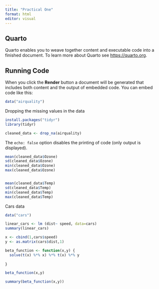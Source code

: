 ```yaml
---
title: "Practical One"
format: html
editor: visual
---
```


## Quarto

Quarto enables you to weave together content and executable code into a finished document. To learn more about Quarto see <https://quarto.org>.

## Running Code

When you click the **Render** button a document will be generated that includes both content and the output of embedded code. You can embed code like this:

```r
data("airquality")

```

Dropping the missing values in the data

```r
install.packages("tidyr")
library(tidyr)

cleaned_data <- drop_na(airquality)
```

The `echo: false` option disables the printing of code (only output is displayed).

```r
mean(cleaned_data$Ozone)
sd(cleaned_data$Ozone)
min(cleaned_data$Ozone)
max(cleaned_data$Ozone)


mean(cleaned_data$Temp)
sd(cleaned_data$Temp)
min(cleaned_data$Temp)
max(cleaned_data$Temp)
```

Cars data

```r
data("cars")
```

```r
linear_cars <- lm (dist~ speed, data=cars)
summary(linear_cars)
```

```r
x <- cbind(1,cars$speed)
y <- as.matrix(cars$dist,1)


```

```r
beta_function <- function(x,y) {
  solve(t(x) %*% x) %*% t(x) %*% y
  
}

beta_function(x,y)

summary(beta_function(x,y))
```

```r

```
